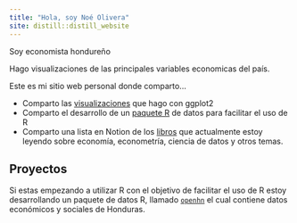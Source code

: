 ```yaml
---
title: "Hola, soy Noé Olivera"
site: distill::distill_website
---
```


<head>
<title>-> Noé Olivera</title>
</head>

<div>
<div
<p>Soy economista hondureño</p>
<p>Hago visualizaciones de las principales variables economicas del país.</p>
<p>Este es mi sitio web personal donde comparto...</p>
<ul>
<li>Comparto las <a href="https://github.com/Nolivera007/data_visualization">visualizaciones</a> que hago con ggplot2</li>
<li>Comparto el desarrollo de un <a href="https://github.com/Nolivera007/openhn">paquete R</a> de datos para facilitar el uso de R</li>
<li>Comparto una lista en Notion de los <a href="https://www.notion.so/7e1226a54ab74a69b95d373bc5ea8af4?v=9aa4589b80cb4d789c296819d679a652">libros</a> que actualmente estoy leyendo sobre economía, econometría, ciencia de datos y otros temas.</li>
</ul>
</div>
</div>

<div>
<h2>Proyectos</h2>
<p>
Si estas empezando a utilizar R con el objetivo de facilitar el uso de R estoy desarrollando un paquete de datos R, llamado <a href="https://github.com/Nolivera007/openhn">`openhn`</a> el cual contiene datos económicos y sociales de Honduras.
</p>
</div>